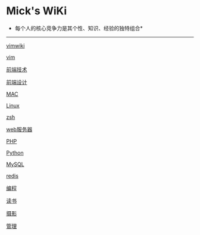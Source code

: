 =Mick's WiKi=

*每个人的核心竞争力是其个性、知识、经验的独特组合*
----
[[vim/vimwiki|vimwiki]]

[[vim/vim|vim]]

[[frontend/tech/index|前端技术]]

[[frontend/design/index|前端设计]]

[[os/mac/index|MAC]]

[[os/linux/index|Linux]]

[[os/shell/zsh|zsh]]

[[backend/webserver/index|web服务器]]

[[backend/language/php/index|PHP]]

[[backend/language/python/index|Python]]

[[backend/db/mysql/index|MySQL]]

[[backend/db/redis/index|redis]]

[[program/index|编程]]

[[reading/index|读书]]

[[photo/index|摄影]]

[[manage/index|管理]]

